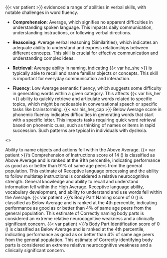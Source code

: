 {{< var patient >}} evidenced a range of abilities in verbal skills, with notable challenges in word fluency.

- **Comprehension**: Average, which signifies no apparent difficulties in
understanding spoken language. This impacts daily communication, understanding
instructions, or following verbal directions.

- **Reasoning**: Average verbal reasoning (Similarities), which indicates an adequate ability to understand and express relationships between different concepts. This skill is crucial for effective communication and understanding complex ideas.

- **Retrieval**: Average ability in naming, indicating {{< var he_she >}} is typically able to recall and name familiar objects or concepts. This skill is important for everyday communication and interaction.

- **Fluency**: Low Average semantic fluency, which suggests some difficulty in generating words within a given category. This affects {{< var his_her >}} ability to quickly retrieve and articulate words related to specific topics, which might be noticeable in conversational speech or specific tasks like brainstorming. {{< var his_her_cap >}} Below Average score in phonemic fluency indicates difficulties in generating words that start with a specific letter. This impacts tasks requiring quick word retrieval based on phonemic cues, such as thinking of names or items in rapid succession. Such patterns are typical in individuals with dyslexia.

<<START>>

Ability to name objects and actions fell within the Above Average.
{{< var patient >}}'s Comprehension of Instructions score of 14 () is classified as Above Average and is ranked at the 91th percentile, indicating performance as good as or better than 91% of same age peers from the general population. This estimate of Receptive language processing and the ability to follow multistep instructions is considered a relative neurocognitive strength.
General knowledge and ability to recall and understand information fell within the High Average.
Receptive language ability, vocabulary development, and ability to understand and use words fell within the Average.
{{< var patient >}}'s Body Part Naming score of  0 () is classified as Below Average and is ranked at the  4th percentile, indicating performance as good as or better than  4% of same age peers from the general population. This estimate of Correctly naming body parts is considered an extreme relative neurocognitive weakness and a clinically significant concern.
{{< var patient >}}'s Body Part Identification score of  0 () is classified as Below Average and is ranked at the  4th percentile, indicating performance as good as or better than  4% of same age peers from the general population. This estimate of Correctly identifying body parts is considered an extreme relative neurocognitive weakness and a clinically significant concern.
